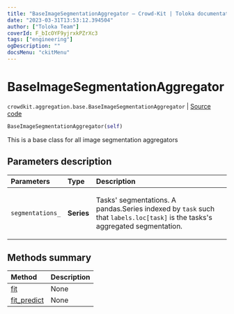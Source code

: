 ```yaml
---
title: "BaseImageSegmentationAggregator — Crowd-Kit | Toloka documentation"
date: "2023-03-31T13:53:12.394504"
author: ["Toloka Team"]
coverId: F_bIcOYF9yjrxkPZrXc3
tags: ["engineering"]
ogDescription: ""
docsMenu: "ckitMenu"
---
```


# BaseImageSegmentationAggregator

`crowdkit.aggregation.base.BaseImageSegmentationAggregator` | [Source code](https://github.com/Toloka/crowd-kit/blob/v1.2.1/crowdkit/aggregation/base/__init__.py#L51)

```python
BaseImageSegmentationAggregator(self)
```

This is a base class for all image segmentation aggregators

## Parameters description

| Parameters | Type | Description |
| :----------| :----| :-----------|
`segmentations_`|**Series**|<p>Tasks' segmentations. A pandas.Series indexed by `task` such that `labels.loc[task]` is the tasks's aggregated segmentation.</p>

## Methods summary

| Method | Description |
| :------| :-----------|
[fit](/docs/crowd-kit/reference/crowdkit.aggregation.base.BaseImageSegmentationAggregator.fit)| None
[fit_predict](/docs/crowd-kit/reference/crowdkit.aggregation.base.BaseImageSegmentationAggregator.fit_predict)| None
